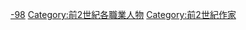[[Category:各世紀歷史學家|-98]]
[[Category:前2世紀各職業人物|Category:前2世紀各職業人物]]
[[Category:前2世紀作家|Category:前2世紀作家]]